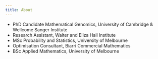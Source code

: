 ```yaml
---
title: About
---
```


* PhD Candidate Mathematical Genomics, University of Cambridge & Wellcome Sanger Institute
* Research Assistant, Walter and Eliza Hall Institute
* MSc Probability and Statistics, University of Melbourne
* Optimisation Consultant, Biarri Commercial Mathematics
* BSc Applied Mathematics, University of Melbourne